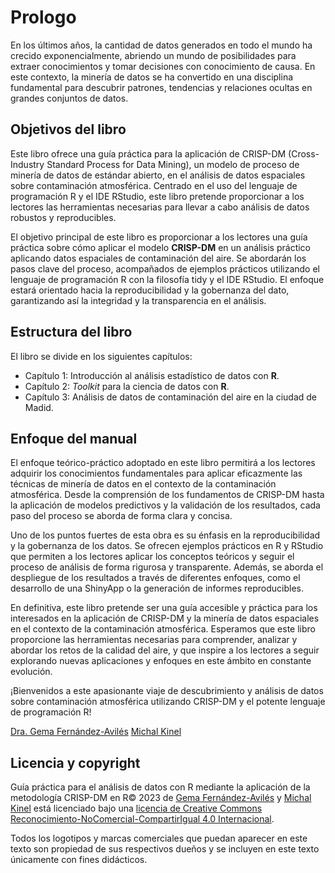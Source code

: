 # Prologo {#prologo .unnumbered}

En los últimos años, la cantidad de datos generados en todo el mundo ha crecido exponencialmente, abriendo un mundo de posibilidades para extraer conocimientos y tomar decisiones con conocimiento de causa. En este contexto, la minería de datos se ha convertido en una disciplina fundamental para descubrir patrones, tendencias y relaciones ocultas en grandes conjuntos de datos.

## Objetivos del libro


Este libro ofrece una guía práctica para la aplicación de CRISP-DM (Cross-Industry Standard Process for Data Mining), un modelo de proceso de minería de datos de estándar abierto, en el análisis de datos espaciales sobre contaminación atmosférica. Centrado en el uso del lenguaje de programación R y el IDE RStudio, este libro pretende proporcionar a los lectores las herramientas necesarias para llevar a cabo análisis de datos robustos y reproducibles.

El objetivo principal de este libro es proporcionar a los lectores una guía práctica sobre cómo aplicar el modelo **CRISP-DM** en un análisis práctico aplicando datos espaciales de contaminación del aire. Se abordarán los pasos clave del proceso, acompañados de ejemplos prácticos utilizando el lenguaje de programación R con la filosofía tidy y el IDE RStudio. El enfoque estará orientado hacia la reproducibilidad y la gobernanza del dato, garantizando así la integridad y la transparencia en el análisis.

\textcolor{red}{los párrafos son repetitivos, unificar}



## Estructura del libro

El libro se divide en los siguientes capítulos:

  - Capítulo 1: Introducción al análisis estadístico de datos con **R**.
  - Capítulo 2: *Toolkit* para la ciencia de datos con **R**.
  - Capítulo 3: Análisis de datos de contaminación del aire en la ciudad de Madid.
  

## Enfoque del manual

El enfoque teórico-práctico adoptado en este libro permitirá a los lectores adquirir los conocimientos fundamentales para aplicar eficazmente las técnicas de minería de datos en el contexto de la contaminación atmosférica. Desde la comprensión de los fundamentos de CRISP-DM hasta la aplicación de modelos predictivos y la validación de los resultados, cada paso del proceso se aborda de forma clara y concisa.

Uno de los puntos fuertes de esta obra es su énfasis en la reproducibilidad y la gobernanza de los datos. Se ofrecen ejemplos prácticos en R y RStudio que permiten a los lectores aplicar los conceptos teóricos y seguir el proceso de análisis de forma rigurosa y transparente. Además, se aborda el despliegue de los resultados a través de diferentes enfoques, como el desarrollo de una ShinyApp o la generación de informes reproducibles.

En definitiva, este libro pretende ser una guía accesible y práctica para los interesados en la aplicación de CRISP-DM y la minería de datos espaciales en el contexto de la contaminación atmosférica. Esperamos que este libro proporcione las herramientas necesarias para comprender, analizar y abordar los retos de la calidad del aire, y que inspire a los lectores a seguir explorando nuevas aplicaciones y enfoques en este ámbito en constante evolución.

¡Bienvenidos a este apasionante viaje de descubrimiento y análisis de datos sobre contaminación atmosférica utilizando CRISP-DM y el potente lenguaje de programación R!

[Dra. Gema Fernández-Avilés](https://blog.uclm.es/gemafaviles/)
[Michal Kinel](https://www.linkedin.com/in/michal-kinel/?originalSubdomain=es)



## Licencia y copyright

Guía práctica para el análisis de datos con R mediante la aplicación de la metodología CRISP-DM en R© 2023 de [Gema Fernández-Avilés](https://blog.uclm.es/gemafaviles/) y [Michal Kinel](https://www.linkedin.com/in/michal-kinel/?originalSubdomain=es) está licenciado bajo una [licencia de Creative Commons Reconocimiento-NoComercial-CompartirIgual 4.0 Internacional](https://creativecommons.org/licenses/by-nc-sa/4.0/).

Todos los logotipos y marcas comerciales que puedan aparecer en este texto son propiedad de sus respectivos dueños y se incluyen en este texto únicamente con fines didácticos.
